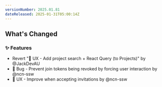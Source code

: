 ```yaml
---
versionNumber: 2025.01.81
dateReleased: 2025-01-31T05:00:14Z
---
```




## What's Changed
### ✨ Features
* Revert "🚸 UX - Add project search + React Query (to Projects)" by @JackDevAU
* 🐛 Bug - Prevent join tokens being revoked by forcing user interaction by @ncn-ssw
* 🚸 UX - Improve when accepting invitations by @ncn-ssw



